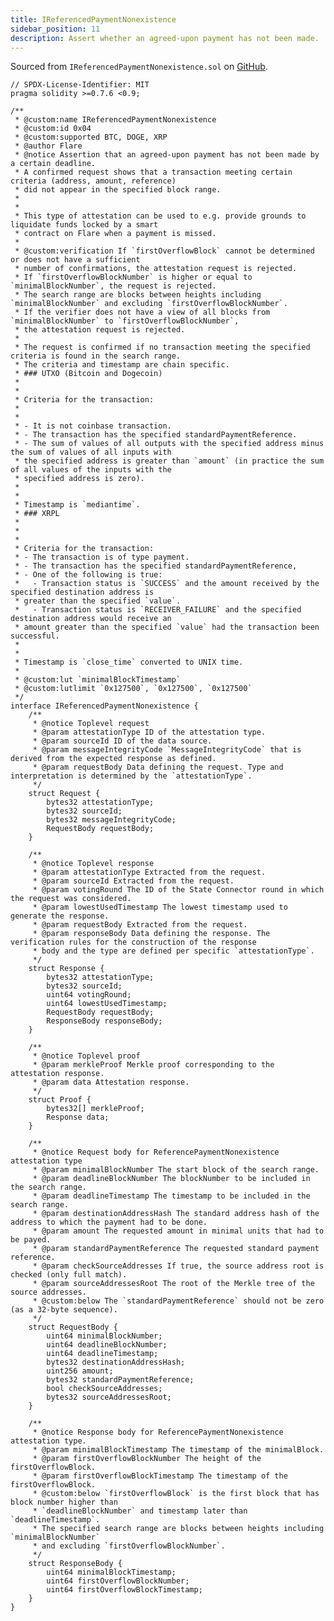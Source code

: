 ```yaml
---
title: IReferencedPaymentNonexistence
sidebar_position: 11
description: Assert whether an agreed-upon payment has not been made.
---
```


Sourced from `IReferencedPaymentNonexistence.sol` on [GitHub](https://github.com/flare-foundation/flare-smart-contracts-v2/blob/main/contracts/userInterfaces/fdc/IReferencedPaymentNonexistence.sol).

```solidity
// SPDX-License-Identifier: MIT
pragma solidity >=0.7.6 <0.9;

/**
 * @custom:name IReferencedPaymentNonexistence
 * @custom:id 0x04
 * @custom:supported BTC, DOGE, XRP
 * @author Flare
 * @notice Assertion that an agreed-upon payment has not been made by a certain deadline.
 * A confirmed request shows that a transaction meeting certain criteria (address, amount, reference)
 * did not appear in the specified block range.
 *
 *
 * This type of attestation can be used to e.g. provide grounds to liquidate funds locked by a smart
 * contract on Flare when a payment is missed.
 *
 * @custom:verification If `firstOverflowBlock` cannot be determined or does not have a sufficient
 * number of confirmations, the attestation request is rejected.
 * If `firstOverflowBlockNumber` is higher or equal to `minimalBlockNumber`, the request is rejected.
 * The search range are blocks between heights including `minimalBlockNumber` and excluding `firstOverflowBlockNumber`.
 * If the verifier does not have a view of all blocks from `minimalBlockNumber` to `firstOverflowBlockNumber`,
 * the attestation request is rejected.
 *
 * The request is confirmed if no transaction meeting the specified criteria is found in the search range.
 * The criteria and timestamp are chain specific.
 * ### UTXO (Bitcoin and Dogecoin)
 *
 *
 * Criteria for the transaction:
 *
 *
 * - It is not coinbase transaction.
 * - The transaction has the specified standardPaymentReference.
 * - The sum of values of all outputs with the specified address minus the sum of values of all inputs with
 * the specified address is greater than `amount` (in practice the sum of all values of the inputs with the
 * specified address is zero).
 *
 *
 * Timestamp is `mediantime`.
 * ### XRPL
 *
 *
 *
 * Criteria for the transaction:
 * - The transaction is of type payment.
 * - The transaction has the specified standardPaymentReference,
 * - One of the following is true:
 *   - Transaction status is `SUCCESS` and the amount received by the specified destination address is
 * greater than the specified `value`.
 *   - Transaction status is `RECEIVER_FAILURE` and the specified destination address would receive an
 * amount greater than the specified `value` had the transaction been successful.
 *
 *
 * Timestamp is `close_time` converted to UNIX time.
 *
 * @custom:lut `minimalBlockTimestamp`
 * @custom:lutlimit `0x127500`, `0x127500`, `0x127500`
 */
interface IReferencedPaymentNonexistence {
    /**
     * @notice Toplevel request
     * @param attestationType ID of the attestation type.
     * @param sourceId ID of the data source.
     * @param messageIntegrityCode `MessageIntegrityCode` that is derived from the expected response as defined.
     * @param requestBody Data defining the request. Type and interpretation is determined by the `attestationType`.
     */
    struct Request {
        bytes32 attestationType;
        bytes32 sourceId;
        bytes32 messageIntegrityCode;
        RequestBody requestBody;
    }

    /**
     * @notice Toplevel response
     * @param attestationType Extracted from the request.
     * @param sourceId Extracted from the request.
     * @param votingRound The ID of the State Connector round in which the request was considered.
     * @param lowestUsedTimestamp The lowest timestamp used to generate the response.
     * @param requestBody Extracted from the request.
     * @param responseBody Data defining the response. The verification rules for the construction of the response
     * body and the type are defined per specific `attestationType`.
     */
    struct Response {
        bytes32 attestationType;
        bytes32 sourceId;
        uint64 votingRound;
        uint64 lowestUsedTimestamp;
        RequestBody requestBody;
        ResponseBody responseBody;
    }

    /**
     * @notice Toplevel proof
     * @param merkleProof Merkle proof corresponding to the attestation response.
     * @param data Attestation response.
     */
    struct Proof {
        bytes32[] merkleProof;
        Response data;
    }

    /**
     * @notice Request body for ReferencePaymentNonexistence attestation type
     * @param minimalBlockNumber The start block of the search range.
     * @param deadlineBlockNumber The blockNumber to be included in the search range.
     * @param deadlineTimestamp The timestamp to be included in the search range.
     * @param destinationAddressHash The standard address hash of the address to which the payment had to be done.
     * @param amount The requested amount in minimal units that had to be payed.
     * @param standardPaymentReference The requested standard payment reference.
     * @param checkSourceAddresses If true, the source address root is checked (only full match).
     * @param sourceAddressesRoot The root of the Merkle tree of the source addresses.
     * @custom:below The `standardPaymentReference` should not be zero (as a 32-byte sequence).
     */
    struct RequestBody {
        uint64 minimalBlockNumber;
        uint64 deadlineBlockNumber;
        uint64 deadlineTimestamp;
        bytes32 destinationAddressHash;
        uint256 amount;
        bytes32 standardPaymentReference;
        bool checkSourceAddresses;
        bytes32 sourceAddressesRoot;
    }

    /**
     * @notice Response body for ReferencePaymentNonexistence attestation type.
     * @param minimalBlockTimestamp The timestamp of the minimalBlock.
     * @param firstOverflowBlockNumber The height of the firstOverflowBlock.
     * @param firstOverflowBlockTimestamp The timestamp of the firstOverflowBlock.
     * @custom:below `firstOverflowBlock` is the first block that has block number higher than
     * `deadlineBlockNumber` and timestamp later than `deadlineTimestamp`.
     * The specified search range are blocks between heights including `minimalBlockNumber`
     * and excluding `firstOverflowBlockNumber`.
     */
    struct ResponseBody {
        uint64 minimalBlockTimestamp;
        uint64 firstOverflowBlockNumber;
        uint64 firstOverflowBlockTimestamp;
    }
}
```
